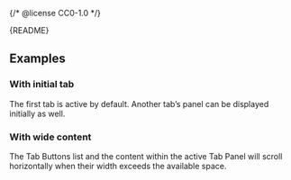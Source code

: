 {/* @license CC0-1.0 */}


<Meta of={TabsStories} />

<Markdown>{README}</Markdown>

<Primary />

## Examples

### With initial tab

The first tab is active by default.
Another tab’s panel can be displayed initially as well.

<Canvas of={TabsStories.WithInitialTab} />

### With wide content

The Tab Buttons list and the content within the active Tab Panel will scroll horizontally when their width exceeds the available space.

<Canvas of={TabsStories.WithWideContent} />
